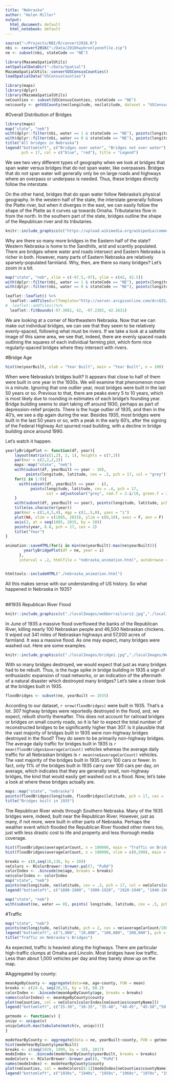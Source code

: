```yaml
---
title: "Nebraska"
author: "Helen Miller"
output:
  html_document: default
  html_notebook: default
---
```


```r
source("~/Projects/NBI/R/convert2016.R")
nbi <- convert2016("~/Data/2016hwybronlyonefile.zip")
ne <- subset(nbi, stateCode == "NE")
```
```r
library(MazamaSpatialUtils)
setSpatialDataDir("~/Data/Spatial")
MazamaSpatialUtils::convertUSCensusCounties()
loadSpatialData("USCensusCounties")
```
```r
library(maps)
library(dplyr)
library(MazamaSpatialUtils)
neCounties <- subset(USCensusCounties, stateCode == "NE")
ne$county <- getUSCounty(ne$longitude, ne$latitude, dataset = "USCensusCounties", stateCode = "NE")
```

#Overall Distribution of Bridges

```r
library(maps)
map("state", "neb")
with(dplyr::filter(nbi, water == 1 & stateCode == "NE"), points(longitude, latitude, pch = 2, cex = .1, col = "blue"))
with(dplyr::filter(nbi, water == 0 & stateCode == "NE"), points(longitude, latitude, pch = 2, cex = .3, col = "red"))
title("All bridges in Nebraska")
legend("bottomleft", c("Bridges over water", "Bridges not over water"),
       pch = 17, col = c("blue", "red"), title = "Legend")
```

We see two very different types of geography when we look at bridges that span water versus bridges that do not span water, like overpasses. Bridges that do not span water will generally only be on large roads and highways where an overpass or underpass is needed. Thus, these bridges directly follow the interstate.  

On the other hand, bridges that do span water follow Nebraska's physical geography. In the western half of the state, the interstate generally follows the Platte river, but when it diverges in the east, we can easily follow the shape of the Platte as it curves up towards Omaha. Tributataries flow in from the north. In the southern part of the state, bridges outline the shape of the Republican river and its tributaries. 

```r
knitr::include_graphics(c("https://upload.wikimedia.org/wikipedia/commons/thumb/2/27/Nebraska_Interstate_System.svg/1280px-Nebraska_Interstate_System.svg.png","http://geology.com/state-map/maps/nebraska-rivers-map.gif", "https://upload.wikimedia.org/wikipedia/commons/2/25/Nebraska_ref_2001.jpg"))
```


Why are there so many more bridges in the Eastern half of the state? Western Nebraska is home to the Sandhills, arid and scantily populated. There are bridges where water and roads intersect and Eastern Nebraska is richer in both. However, many parts of Eastern Nebraska are relatively sparsely-populated farmland. Why, then, are there so many bridges? Let's zoom in a bit.

```r
map("state", "neb", xlim = c(-97.5,-97), ylim = c(42, 42.5))
with(dplyr::filter(nbi, water == 1 & stateCode == "NE"), points(longitude, latitude, pch = 2, cex = .2))
with(dplyr::filter(nbi, water == 0 & stateCode == "NE"), points(longitude, latitude, pch = 2, cex = .5, col = "red"))

leaflet::leaflet() %>% 
  leaflet::addTiles(urlTemplate="http://server.arcgisonline.com/ArcGIS/rest/services/World_Imagery/MapServer/tile/{z}/{y}/{x}") %>%
#  leaflet::addTiles()%>%
  leaflet::fitBounds(-97.3681, 42, -97.2302, 42.1631)
```


We are looking at a corner of Northeastern Nebraska. Now that we can make out individual bridges, we can see that they seem to be relatively evenly-spaced, following what must be rivers. If we take a look at a sattelite image of this same area, we see that, indeed, there are evenly spaced roads outlining the squares of each individual farming plot, which form nice regularly-spaced bridges where they intersect with rivers.  


#Bridge Age 

```r
hist(ne$yearBuilt, xlab = "Year Built", main = "Year Built", n = 100)
```

When were Nebraska's bridges built? It appears that close to half of them were built in one year in the 1930s. We will examine that phenomenon more in a minute. Ignoring that one outlier year, most bridges were built in the last 50 years or so. Previous to that, there are peaks every 5 to 10 years, which is most likely due to rounding in estimates of each bridge's founding year. Bridge building seems to start taking off around 1930, perhaps as part of depression-relief projects. There is the huge outlier of 1935, and then in the 40's, we see a dip again during the war. Besides 1935, most bridges were built in the last 50 years or so, with a peak in the early 60's, after the signing of the Federal Highway Act spurred road building, with a decline in bridge building since around 1990.  

Let's watch it happen.   

```r
yearlyBridgePlot <- function(df, year){
    layout(matrix(c(1,2), 2, 1), heights = c(7,3))
    par(mar = c(2,2,2,2))
    maps::map("state", "neb")
    with(subset(df, yearBuilt <= year - 10), 
         points(longitude, latitude, cex = .3, pch = 17, col = "grey"))
    for(i in 1:9){
      with(subset(df, yearBuilt == year - i),
           points(longitude, latitude, cex = .4, pch = 17, 
                  col = adjustcolor("grey", red.f = 2-i/10, green.f = i/10, blue.f = i/10)))
    }
    with(subset(df, yearBuilt == year), points(longitude, latitude, pch = 24, cex = 1, bg = "red", col = "black"))
    title(as.character(year))
    par(mar = c(1,4,5,4), mgp = c(2,.5,0), yaxs = "i")
    plot(NA, xlim = c(1885, 2015), ylim = c(0,10), axes = F, ann = F)
    axis(3, at = seq(1885, 2015, by = 10))
    points(year, 8.8, pch = 17, cex = 2)
    title("Year")
}

animation::saveHTML(for(i in min(ne$yearBuilt):max(ne$yearBuilt)){
        yearlyBridgePlot(df = ne, year = i)
      }, 
      interval = .2, htmlfile = "nebraska_animation.html", autobrowse = FALSE)


htmltools::includeHTML("./nebraska_animation.html")
```


All this makes sense with our understanding of US history. So what happened in Nebraska in 1935?  
$\hspace{1cm}$

##1935 Republican River Flood
$\hspace{1cm}$

```r
knitr::include_graphics(c("./localImages/webberrailcars2.jpg","./localImages/Escape from McCook Power and Light.jpg"))
```

In June of 1935 a massive flood overflowed the banks of the Republican River, killing nearly 100 Nebraskan people and 46,500 Nebraskan chickens. It wiped out 341 miles of Nebraskan highways and 57,000 acres of farmland. It was a massive flood. As one may expect, many bridges were washed out. Here are some examples. 

```r
knitr::include_graphics(c("./localImages/bridge1.jpg","./localImages/WebberBridgeB.jpg"))
```

With so many bridges destroyed, we would expect that just as many bridges had to be rebuilt. Thus, is the huge spike in bridge building in 1935 a sign of enthusiastic expansion of road networks, or an indication of the aftermath of a natural disaster which destroyed many bridges? Let's take a closer look at the bridges built in 1935.

```r
floodBridges <- subset(ne, yearBuilt == 1935)
```


According to our dataset, `r nrow(floodBridges)` were built in 1935. That's a lot. 307 highway bridges were reportedly destroyed in the flood, and, we expect, rebuilt shortly thereafter. This does not account for railroad bridges or bridges on small county roads, so it is fair to expect the total number of reconstructed bridges to be significantly higher than 307. Is it plausible that the vast majority of bridges built in 1935 were non-highway bridges destroyed in the flood? They do seem to be primarily non-highway bridges. The average daily traffic for bridges built in 1935 is `r mean(floodBridges$averageCarCount)` vehicles whereas the average daily traffic for all Nebraskan bridges is `r mean(ne$averageCarCount)` vehicles. The vast majority of the bridges built in 1935 carry 100 cars or fewer. In fact, only 11% of the bridges built in 1935 carry over 100 cars per day, on average, which indicates that they are generally small, non-highway bridges, the kind that would easily get washed out in a flood. Now, let's take a look at where these bridges actually are.

```r
maps::map("state", "nebraska")
points(floodBridges$longitude, floodBridges$latitude, pch = 17, cex = .5)
title("Bridges built in 1935")
```

The Republican River winds through Southern Nebraska. Many of the 1935 bridges were, indeed, built near the Republican River. However, just as many, if not more, were built in other parts of Nebraska. Perhaps the weather event which flooded the Republican River flooded other rivers too, just with less drastic cost to life and property and less thorough media coverage. 

```r
hist(floodBridges$averageCarCount, n = 100000, main = "Traffic on Bridges Built in 1935", xlab = "Average Daily Traffic")
hist(floodBridges$averageCarCount, n = 100000, xlim = c(0,500), main = "Zoomed-in Histogram of Traffic on Bridges Built in 1935", xlab = "Average Daily Traffic")
```




```r
breaks <- c(0,seq(16,136, by = 20))
neColors <- RColorBrewer::brewer.pal(7, "PuRd")
colorIndex <- .bincode(ne$age, breaks = breaks)
ne$colorIndex <- colorIndex
map("state", "neb")
points(ne$longitude, ne$latitude, cex = .3, pch = 17, col = neColors[colorIndex])
legend("bottomleft", c("1880-1900", "1900-1920", "1920-1940", "1940-1960", "1960-1980", "1980-2000", "2000-2017"), pch = 17, col = neColors[7:1])
```

```r
map("state", "neb")
with(subset(ne, water == 0), points( longitude, latitude, cex = .5, pch = 17, col = neColors[colorIndex]))
```

#Traffic

```r
map("state", "neb")
points(ne$longitude, ne$latitude, pch = 2, cex = ne$averageCarCount/20000)
legend("bottomleft", c("1,000", "10,000", "100,000", "200,000"), pch = 2, pt.cex = c(1000/20000, 10000/20000, 100000/20000, 200000/20000), title = "Daily motor Traffic", y.intersp = 4, ncol = 2)
title("Traffic on Nebraska's Bridges")
```

As expected, traffic is heaviest along the highways. There are particular high-traffic clumps at Omaha and Lincoln. Most bridges have low traffic. Less than about 1,000 vehicles per day and they barely show up on the map. 

#Aggregated by county: 

```r
meanAgeByCounty <- aggregate(data=ne, age~county, FUN = mean)
breaks <- c(24.4, seq(30,55, by = 5), 60.2)
colorIndex <- .bincode(meanAgeByCounty$age, breaks = breaks)
names(colorIndex) <- meanAgeByCounty$county
plot(neCounties, col = neColors[colorIndex[neCounties$countyName]])
legend("bottomleft", c("25-30", "30-35", "35-40", "40-45", "45-50","50-55", "55-60"), pch = 15, col = neColors)

getmode <- function(v) {
uniqv <- unique(v)
uniqv[which.max(tabulate(match(v, uniqv)))]
}

modeYearByCounty <- aggregate(data = ne, yearBuilt~county, FUN = getmode)
hist(modeYearByCounty$yearBuilt)
breaks <- c(seq(1929, 1999, by = 10), 2017)
modeIndex <- .bincode(modeYearByCounty$yearBuilt, breaks = breaks)
modeColors <- RColorBrewer::brewer.pal(8, "PuRd")
names(modeIndex) <- modeYearByCounty$county
plot(neCounties, col = modeColors[8:1][modeIndex[neCounties$countyName]])
legend("bottomleft", c("1930s", "1940s", "1950s", "1960s", "1970s", "1980s", "1990s", "2000s"), pch = 15, col = modeColors)
```









